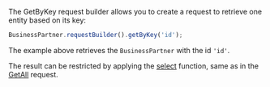 The GetByKey request builder allows you to create a request to retrieve one entity based on its key:

```ts
BusinessPartner.requestBuilder().getByKey('id');
```

The example above retrieves the `BusinessPartner` with the id `'id'`.

The result can be restricted by applying the [select](#select) function, same as in the [GetAll](#getall-request-builder) request.
